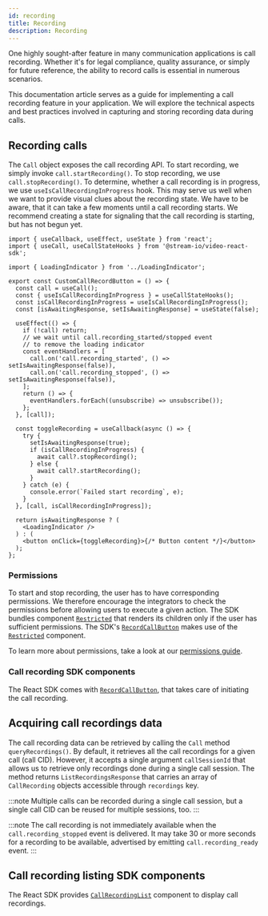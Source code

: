 ```yaml
---
id: recording
title: Recording
description: Recording
---
```


One highly sought-after feature in many communication applications is call recording. Whether it's for legal compliance, quality assurance, or simply for future reference, the ability to record calls is essential in numerous scenarios.

This documentation article serves as a guide for implementing a call recording feature in your application. We will explore the technical aspects and best practices involved in capturing and storing recording data during calls.

## Recording calls

The `Call` object exposes the call recording API. To start recording, we simply invoke `call.startRecording()`. To stop recording, we use `call.stopRecording()`.
To determine, whether a call recording is in progress, we use `useIsCallRecordingInProgress` hook. This may serve us well when we want to provide visual clues about the recording state. We have to be aware, that it can take a few moments until a call recording starts. We recommend creating a state for signaling that the call recording is starting, but has not begun yet.

```tsx
import { useCallback, useEffect, useState } from 'react';
import { useCall, useCallStateHooks } from '@stream-io/video-react-sdk';

import { LoadingIndicator } from '../LoadingIndicator';

export const CustomCallRecordButton = () => {
  const call = useCall();
  const { useIsCallRecordingInProgress } = useCallStateHooks();
  const isCallRecordingInProgress = useIsCallRecordingInProgress();
  const [isAwaitingResponse, setIsAwaitingResponse] = useState(false);

  useEffect(() => {
    if (!call) return;
    // we wait until call.recording_started/stopped event
    // to remove the loading indicator
    const eventHandlers = [
      call.on('call.recording_started', () => setIsAwaitingResponse(false)),
      call.on('call.recording_stopped', () => setIsAwaitingResponse(false)),
    ];
    return () => {
      eventHandlers.forEach((unsubscribe) => unsubscribe());
    };
  }, [call]);

  const toggleRecording = useCallback(async () => {
    try {
      setIsAwaitingResponse(true);
      if (isCallRecordingInProgress) {
        await call?.stopRecording();
      } else {
        await call?.startRecording();
      }
    } catch (e) {
      console.error(`Failed start recording`, e);
    }
  }, [call, isCallRecordingInProgress]);

  return isAwaitingResponse ? (
    <LoadingIndicator />
  ) : (
    <button onClick={toggleRecording}>{/* Button content */}</button>
  );
};
```

### Permissions

To start and stop recording, the user has to have corresponding permissions. We therefore encourage the integrators to check the permissions before allowing users to execute a given action. The SDK bundles component [`Restricted`](https://github.com/GetStream/stream-video-js/blob/main/packages/react-bindings/src/wrappers/Restricted.tsx) that renders its children only if the user has sufficient permissions. The SDK's [`RecordCallButton`](../../ui-components/call/call-controls/#recordcallbutton) makes use of the [`Restricted`](https://github.com/GetStream/stream-video-js/blob/main/packages/react-bindings/src/wrappers/Restricted.tsx) component.

To learn more about permissions, take a look at our [permissions guide](../../guides/permissions-and-moderation).

### Call recording SDK components

The React SDK comes with [`RecordCallButton`](../../ui-components/call/call-controls/#recordcallbutton), that takes care of initiating the call recording.

## Acquiring call recordings data

The call recording data can be retrieved by calling the `Call` method `queryRecordings()`. By default, it retrieves all the call recordings for a given call (call CID). However, it accepts a single argument `callSessionId` that allows us to retrieve only recordings done during a single call session. The method returns `ListRecordingsResponse` that carries an array of `CallRecording` objects accessible through `recordings` key.

:::note
Multiple calls can be recorded during a single call session, but a single call CID can be reused for multiple sessions, too.
:::

:::note
The call recording is not immediately available when the `call.recording_stopped` event is delivered.
It may take 30 or more seconds for a recording to be available, advertised by emitting `call.recording_ready` event.
:::

## Call recording listing SDK components

The React SDK provides [`CallRecordingList`](../../ui-components/call/call-recordings-list) component to display call recordings.
